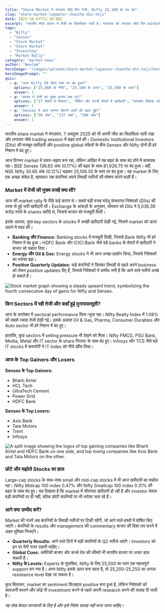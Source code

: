 ```yaml
---
title: "Share Market में लगातार चौथे दिन तेजी, Nifty 25,100 के पार बंद"
slug: "share-market-lagaatar-chauthe-din-teji"
date: 2025-10-07T11:30:00Z
excerpt: "भारतीय शेयर बाजार में तेजी का सिलसिला जारी है। मंगलवार को लगातार चौथे दिन market हरे निशान में बंद हुआ। Sensex और Nifty की इस तेजी के पीछे banking और energy stocks का बड़ा हाथ रहा।"
tags:
  - "Nifty"
  - "Sensex"
  - "Stock Market"
  - "Share Market"
  - "Investing"
  - "Market Rally"
category: "market-news"
author: "Neelam"
heroImage: "/images/uploads/share-market-lagaatar-chauthe-din-teji/hero-image.jpg"
heroImagePrompt: ""
quiz:
  - q: "आज Nifty 50 किस स्तर पर बंद हुआ?"
    options: ["25,000 के नीचे", "25,100 के ऊपर", "25,500 के ऊपर"]
    answer: 1
  - q: "बाजार में तेजी का मुख्य कारण क्या था?"
    options: ["IT शेयरों में गिरावट", "बैंकिंग और एनर्जी शेयरों में खरीदारी", "कमजोर वैश्विक संकेत"]
    answer: 1
  - q: "Sensex में आज लगभग कितने अंकों की बढ़त हुई?"
    options: ["50 अंक", "137 अंक", "300 अंक"]
    answer: 1
---
```


भारतीय share market ने मंगलवार, 7 अक्टूबर 2025 को भी अपनी जीत का सिलसिला जारी रखा और लगातार चौथे trading session में बढ़त दर्ज की। Domestic Institutional Investors (DIIs) की मजबूत खरीदारी और positive global संकेतों के बीच Sensex और Nifty दोनों ही हरे निशान में बंद हुए।

आज दिनभर market में उतार-चढ़ाव बना रहा, लेकिन आखिर में यह बढ़त के साथ बंद होने में कामयाब रहा। BSE Sensex 136.63 अंक (0.17%) की बढ़त के साथ 81,926.75 पर बंद हुआ। वहीं, NSE Nifty 30.65 अंक (0.12%) चढ़कर 25,108.30 के स्तर पर बंद हुआ। यह market के लिए एक अच्छा संकेत है, खासकर जब कंपनियां अपने तिमाही नतीजों की घोषणा करने वाली हैं।

### Market में तेजी की मुख्य वजहें क्या थीं?

आज की market rally के पीछे कई कारण थे। सबसे बड़ी वजह घरेलू संस्थागत निवेशकों (DIIs) की तरफ से हुई भारी खरीदारी थी। Exchange के आंकड़ों के अनुसार, सोमवार को DIIs ने 5,036.39 करोड़ रुपये के shares खरीदे थे, जिससे बाजार को मजबूती मिली।

इसके अलावा, कुछ key sectors के stocks में अच्छी खरीदारी देखी गई, जिसने market को ऊपर उठाने में मदद की।

*   **Banking और Finance:** Banking stocks में मजबूती दिखी, जिससे Bank Nifty भी हरे निशान में बंद हुआ। HDFC Bank और ICICI Bank जैसे बड़े banks के शेयरों में खरीदारी ने बाजार को सहारा दिया।
*   **Energy और Oil & Gas:** Energy stocks ने भी आज अच्छा प्रदर्शन किया, जिससे निवेशकों का भरोसा बढ़ा।
*   **Positive Quarterly Updates:** कई कंपनियों ने सितंबर तिमाही से पहले अपने business को लेकर positive updates दिए हैं, जिससे निवेशकों में उम्मीद जगी है कि आने वाले नतीजे अच्छे हो सकते हैं।

![Stock market graph showing a steady upward trend, symbolizing the fourth consecutive day of gains for Nifty and Sensex.](/images/uploads/share-market-lagaatar-chauthe-din-teji/market-rally.png)

### किन Sectors में रही तेजी और कहाँ हुई मुनाफावसूली?

आज के कारोबार में sectoral performance मिला-जुला रहा। Nifty Realty Index में 1.09% की सबसे ज्यादा तेजी देखी गई। इसके अलावा Oil & Gas, Pharma, Consumer Durables और Auto sector भी हरे निशान में बंद हुए।

हालांकि, कुछ sectors में selling pressure भी देखने को मिला। Nifty FMCG, PSU Bank, Media, Metal और IT sector के share गिरावट के साथ बंद हुए। Infosys और TCS जैसे बड़े IT stocks में कमजोरी ने IT index को नीचे खींच लिया।

### आज के Top Gainers और Losers

**Sensex के Top Gainers:**
*   Bharti Airtel
*   HCL Tech
*   UltraTech Cement
*   Power Grid
*   HDFC Bank

**Sensex के Top Losers:**
*   Axis Bank
*   Tata Motors
*   Trent
*   Infosys

![A split image showing the logos of top gaining companies like Bharti Airtel and HDFC Bank on one side, and top losing companies like Axis Bank and Tata Motors on the other.](/images/uploads/share-market-lagaatar-chauthe-din-teji/gainers-losers.png)

### छोटे और मझोले Stocks का हाल

Large-cap stocks के साथ-साथ small और mid-cap stocks में भी आज खरीदारी का माहौल रहा। Nifty Midcap 100 index 0.47% और Nifty Smallcap 100 index 0.31% की बढ़त के साथ बंद हुए। यह दिखाता है कि market में चौतरफा खरीदारी हो रही है और investor केवल बड़ी कंपनियों पर ही नहीं, बल्कि छोटी कंपनियों पर भी भरोसा जता रहे हैं।

### आगे क्या उम्मीद करें?

Market की नजरें अब कंपनियों के तिमाही नतीजों पर टिकी रहेंगी, जो आने वाले हफ्तों में घोषित किए जाएंगे। कंपनियों के results और management की commentary बाजार की दिशा तय करने में अहम भूमिका निभाएंगे।

*   **Quarterly Results:** आने वाले दिनों में बड़ी कंपनियों के Q2 नतीजे आएंगे। Investors को इन पर पैनी नजर रखनी चाहिए।
*   **Global Cues:** अमेरिकी बाजार और कच्चे तेल की कीमतें भी भारतीय बाजार पर असर डाल सकती हैं।
*   **Nifty के Levels:** Experts के मुताबिक, Nifty के लिए 25,000 का स्तर एक महत्वपूर्ण support बन गया है। अगर Nifty इसके ऊपर बना रहता है, तो 25,200-25,250 का अगला resistance level देखा जा सकता है।

कुल मिलाकर, market का sentiment फिलहाल positive बना हुआ है, लेकिन निवेशकों को सावधानी बरतने और कोई भी investment करने से पहले अपनी research करने की सलाह दी जाती है।

*यह लेख केवल जानकारी के लिए है और इसे निवेश सलाह नहीं माना जाना चाहिए।*